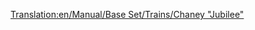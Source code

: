 [[Translation:en/Manual/Base Set/Trains/Chaney "Jubilee"]]
{{es/Manual/Base Set/Trains/Trenes|Imagen=[[File:en/Manual/Base Set/Trains/Chaneyjubilee.png]]
|Nombre=Chaney "Jubilee"
|Precio=30.468 € (15.234 £)
|Velocidad=112 km/h (70 mph)
|Peso=131 t
|Potencia=1.000 CV (746 kW)
|Coste-anual=3.936 € (1.968 £)
|Diseño=1934
|Duración=21
|Capacidad=--
|Descripción=La '''Chaney "Jubilee"''' es la locomotora de gama media inicial de OTTD (dependiendo del año de empiece, tanto en TTD como en TTDP) en clima templado. Su funcionamiento no es tan barato como la [[es/Manual/Base Set/Trains/Kirby Paul Tank|Kirby Paul Tank]], y tampoco tan rápida o potente como la [[es/Manual/Base Set/Trains/Ginzu "A4"|Ginzu "A4"]]. Pero sigue siendo útil si desea algo intermedio.
|Vida-real=Esta es la [http://en.wikipedia.org/wiki/LMS_Jubilee_Class LMS Stanier "Jubilee"], una locomotora creada para líneas de pasajeros secundarias exprés. Un posible equivalente en la vida real podría ser la "Jubilee Class"
}}